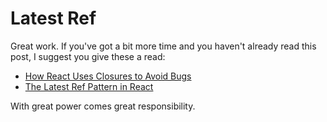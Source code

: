 # Latest Ref

Great work. If you've got a bit more time and you haven't already read this
post, I suggest you give these a read:

- [How React Uses Closures to Avoid Bugs](https://epicreact.dev/how-react-uses-closures-to-avoid-bugs)
- [The Latest Ref Pattern in React](https://epicreact.dev/the-latest-ref-pattern-in-react)

With great power comes great responsibility.
